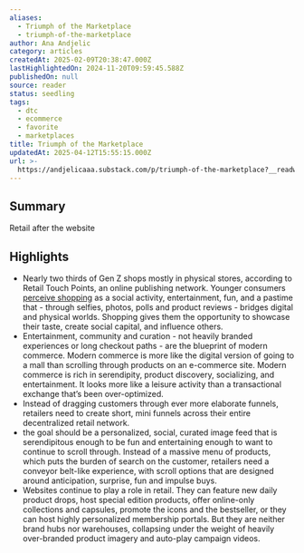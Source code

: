 ```yaml
---
aliases:
  - Triumph of the Marketplace
  - triumph-of-the-marketplace
author: Ana Andjelic
category: articles
createdAt: 2025-02-09T20:38:47.000Z
lastHighlightedOn: 2024-11-20T09:59:45.588Z
publishedOn: null
source: reader
status: seedling
tags:
  - dtc
  - ecommerce
  - favorite
  - marketplaces
title: Triumph of the Marketplace
updatedAt: 2025-04-12T15:55:15.000Z
url: >-
  https://andjelicaaa.substack.com/p/triumph-of-the-marketplace?__readwiseLocation=
---
```

## Summary

Retail after the website

## Highlights

- Nearly two thirds of Gen Z shops mostly in physical stores, according to Retail Touch Points, an online publishing network. Younger consumers [perceive shopping](https://retail-assist.com/gen-z-vs-gen-x-vs-gen-y-shopping-habits-survey/) as a social activity, entertainment, fun, and a pastime that - through selfies, photos, polls and product reviews - bridges digital and physical worlds. Shopping gives them the opportunity to showcase their taste, create social capital, and influence others.
- Entertainment, community and curation - not heavily branded experiences or long checkout paths - are the blueprint of modern commerce. Modern commerce is more like the digital version of going to a mall than scrolling through products on an e-commerce site. Modern commerce is rich in serendipity, product discovery, socializing, and entertainment. It looks more like a leisure activity than a transactional exchange that’s been over-optimized.
- Instead of dragging customers through ever more elaborate funnels, retailers need to create short, mini funnels across their entire decentralized retail network.
- the goal should be a personalized, social, curated image feed that is serendipitous enough to be fun and entertaining enough to want to continue to scroll through. Instead of a massive menu of products, which puts the burden of search on the customer, retailers need a conveyor belt-like experience, with scroll options that are designed around anticipation, surprise, fun and impulse buys.
- Websites continue to play a role in retail. They can feature new daily product drops, host special edition products, offer online-only collections and capsules, promote the icons and the bestseller, or they can host highly personalized membership portals. But they are neither brand hubs nor warehouses, collapsing under the weight of heavily over-branded product imagery and auto-play campaign videos.
